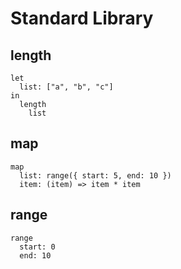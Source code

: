 # Standard Library

## length

```rimu
let
  list: ["a", "b", "c"]
in
  length
    list
```

## map

```rimu
map
  list: range({ start: 5, end: 10 })
  item: (item) => item * item
```

## range

```rimu
range
  start: 0
  end: 10
```
